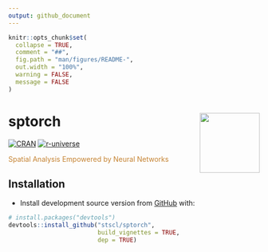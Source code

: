 ```yaml
---
output: github_document
---
```


<!-- README.md is generated from README.Rmd. Please edit that file -->

```r
knitr::opts_chunk$set(
  collapse = TRUE,
  comment = "##",
  fig.path = "man/figures/README-",
  out.width = "100%",
  warning = FALSE,
  message = FALSE
)
```

# sptorch <img src="man/figures/logo.png" align="right" height="120"/>

<!-- badges: start -->

[![CRAN](https://www.r-pkg.org/badges/version/sptorch)](https://CRAN.R-project.org/package=sptorch) 
[![r-universe](https://stscl.r-universe.dev/badges/sptorch)](https://stscl.r-universe.dev/sptorch)

<!-- badges: end -->

<font color=#c58332><span class="bolder">Spatial Analysis Empowered by Neural Networks</span></font>

## Installation

- Install development source version from [GitHub](https://github.com/stscl/sptorch) with:

``` r
# install.packages("devtools")
devtools::install_github("stscl/sptorch",
                         build_vignettes = TRUE,
                         dep = TRUE)
```
